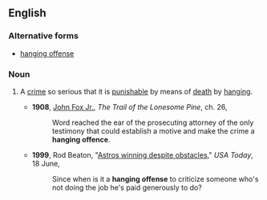 ==English==

===Alternative forms===
* [[hanging offense]]

===Noun===
{{en-noun|sg=[[hanging]] [[offence]]}}

# {{idiomatic}} A [[crime]] so serious that it is [[punishable]] by means of [[death]] by [[hanging]].
#* '''1908''', [[w:John_Fox_Jr.|John Fox Jr.]], ''The Trail of the Lonesome Pine'', ch. 26,
#*: Word reached the ear of the prosecuting attorney of the only testimony that could establish a motive and make the crime a '''hanging offence'''.
#* '''1999''', Rod Beaton, "[http://www.usatoday.com/sports/baseball/colrod88.htm Astros winning despite obstacles]," ''USA Today'', 18 June,
#*: Since when is it a '''hanging offense''' to criticize someone who's not doing the job he's paid generously to do?